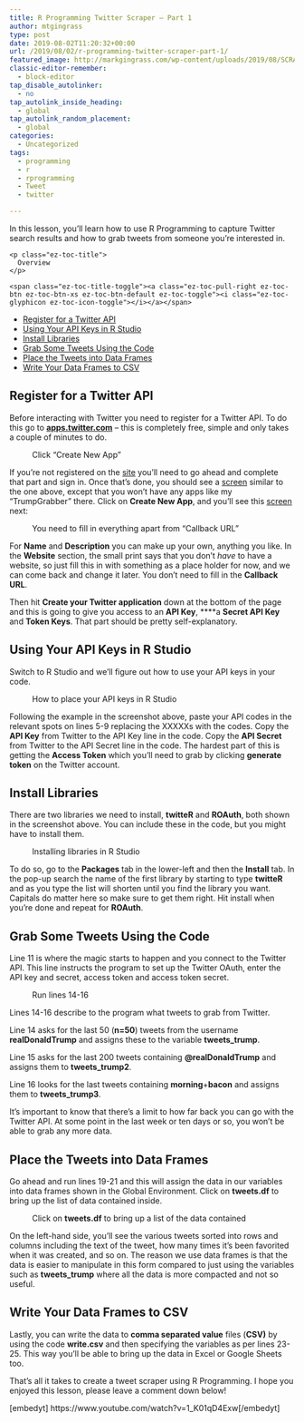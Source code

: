 ```yaml
---
title: R Programming Twitter Scraper – Part 1
author: mtgingrass
type: post
date: 2019-08-02T11:20:32+00:00
url: /2019/08/02/r-programming-twitter-scraper-part-1/
featured_image: http://markgingrass.com/wp-content/uploads/2019/08/SCRAPE-TWITTER-WITH-R-2560-featured.jpg
classic-editor-remember:
  - block-editor
tap_disable_autolinker:
  - no
tap_autolink_inside_heading:
  - global
tap_autolink_random_placement:
  - global
categories:
  - Uncategorized
tags:
  - programming
  - r
  - rprogramming
  - Tweet
  - twitter

---
```

In this lesson, you&#8217;ll learn how to use R Programming to capture Twitter search results and how to grab tweets from someone you&#8217;re interested in.

<div id="ez-toc-container" class="ez-toc-v2_0_11 counter-hierarchy counter-decimal ez-toc-grey">
  <div class="ez-toc-title-container">
    <p class="ez-toc-title">
      Overview
    </p>
    
    <span class="ez-toc-title-toggle"><a class="ez-toc-pull-right ez-toc-btn ez-toc-btn-xs ez-toc-btn-default ez-toc-toggle"><i class="ez-toc-glyphicon ez-toc-icon-toggle"></i></a></span>
  </div><nav>
  
  <ul class="ez-toc-list ez-toc-list-level-1">
    <li class="ez-toc-page-1 ez-toc-heading-level-2">
      <a class="ez-toc-link ez-toc-heading-1" href="http://markgingrass.com/2019/08/02/r-programming-twitter-scraper-part-1/#Register_for_a_Twitter_API" title="Register for a Twitter API">Register for a Twitter API</a>
    </li>
    <li class="ez-toc-page-1 ez-toc-heading-level-2">
      <a class="ez-toc-link ez-toc-heading-2" href="http://markgingrass.com/2019/08/02/r-programming-twitter-scraper-part-1/#Using_Your_API_Keys_in_R_Studio" title="Using Your API Keys in R Studio">Using Your API Keys in R Studio</a>
    </li>
    <li class="ez-toc-page-1 ez-toc-heading-level-2">
      <a class="ez-toc-link ez-toc-heading-3" href="http://markgingrass.com/2019/08/02/r-programming-twitter-scraper-part-1/#Install_Libraries" title="Install Libraries ">Install Libraries </a>
    </li>
    <li class="ez-toc-page-1 ez-toc-heading-level-2">
      <a class="ez-toc-link ez-toc-heading-4" href="http://markgingrass.com/2019/08/02/r-programming-twitter-scraper-part-1/#Grab_Some_Tweets_Using_the_Code" title="Grab Some Tweets Using the Code">Grab Some Tweets Using the Code</a>
    </li>
    <li class="ez-toc-page-1 ez-toc-heading-level-2">
      <a class="ez-toc-link ez-toc-heading-5" href="http://markgingrass.com/2019/08/02/r-programming-twitter-scraper-part-1/#Place_the_Tweets_into_Data_Frames" title="Place the Tweets into Data Frames">Place the Tweets into Data Frames</a>
    </li>
    <li class="ez-toc-page-1 ez-toc-heading-level-2">
      <a class="ez-toc-link ez-toc-heading-6" href="http://markgingrass.com/2019/08/02/r-programming-twitter-scraper-part-1/#Write_Your_Data_Frames_to_CSV" title="Write Your Data Frames to CSV">Write Your Data Frames to CSV</a>
    </li>
  </ul></nav>
</div>

## <span class="ez-toc-section" id="Register_for_a_Twitter_API"></span>Register for a Twitter API<span class="ez-toc-section-end"></span>

Before interacting with Twitter you need to register for a Twitter API. To do this go to **<a rel="noreferrer noopener" aria-label="apps.twitter.com (opens in a new tab)" href="https://apps.twitter.com" target="_blank">apps.twitter.com</a>** &#8211; this is completely free, simple and only takes a couple of minutes to do.

<div class="wp-block-image">
  <figure class="aligncenter"><img src="http://markgingrass.com/wp-content/uploads/2019/08/AwesomeScreenshot-www-youtube-watch-2019-08-01_2_37-1024x711.png" alt="" class="wp-image-847" srcset="https://markgingrass.com/wp-content/uploads/2019/08/AwesomeScreenshot-www-youtube-watch-2019-08-01_2_37-1024x711.png 1024w, https://markgingrass.com/wp-content/uploads/2019/08/AwesomeScreenshot-www-youtube-watch-2019-08-01_2_37-300x208.png 300w, https://markgingrass.com/wp-content/uploads/2019/08/AwesomeScreenshot-www-youtube-watch-2019-08-01_2_37-768x533.png 768w, https://markgingrass.com/wp-content/uploads/2019/08/AwesomeScreenshot-www-youtube-watch-2019-08-01_2_37.png 1122w" sizes="(max-width: 1024px) 100vw, 1024px" /><figcaption>Click &#8220;Create New App&#8221;</figcaption></figure>
</div>

If you&#8217;re not registered on the <a class="thirstylink" target="_blank" title="SiteUnderground Link" href="http://markgingrass.com/recommends/siteunderground-link/" data-shortcode="true">site</a> you&#8217;ll need to go ahead and complete that part and sign in. Once that&#8217;s done, you should see a <a class="thirstylink" target="_blank" title="Screen" href="https://amzn.to/2LMDuep" data-linkid="814" data-shortcode="true">screen</a> similar to the one above, except that you won&#8217;t have any apps like my &#8220;TrumpGrabber&#8221; there. Click on **Create New App**, and you&#8217;ll see this <a class="thirstylink" target="_blank" title="Screen" href="https://amzn.to/2LMDuep" data-linkid="814" data-shortcode="true">screen</a> next:<figure class="wp-block-image">

<img src="http://markgingrass.com/wp-content/uploads/2019/08/AwesomeScreenshot-www-youtube-watch-2019-08-01_2_44-1024x516.png" alt="" class="wp-image-848" srcset="https://markgingrass.com/wp-content/uploads/2019/08/AwesomeScreenshot-www-youtube-watch-2019-08-01_2_44-1024x516.png 1024w, https://markgingrass.com/wp-content/uploads/2019/08/AwesomeScreenshot-www-youtube-watch-2019-08-01_2_44-300x151.png 300w, https://markgingrass.com/wp-content/uploads/2019/08/AwesomeScreenshot-www-youtube-watch-2019-08-01_2_44-768x387.png 768w, https://markgingrass.com/wp-content/uploads/2019/08/AwesomeScreenshot-www-youtube-watch-2019-08-01_2_44.png 1725w" sizes="(max-width: 1024px) 100vw, 1024px" /><figcaption>You need to fill in everything apart from &#8220;Callback URL&#8221;</figcaption></figure> 

For **Name** and **Description** you can make up your own, anything you like. In the **Website** section, the small print says that you don&#8217;t _have_ to have a website, so just fill this in with something as a place holder for now, and we can come back and change it later. You don&#8217;t need to fill in the **Callback URL**.

Then hit **Create your Twitter application** down at the bottom of the page and this is going to give you access to an **API Key**, ****a **Secret API Key** and **Token Keys**. That part should be pretty self-explanatory.

## <span class="ez-toc-section" id="Using_Your_API_Keys_in_R_Studio"></span>Using Your API Keys in R Studio<span class="ez-toc-section-end"></span>

Switch to R Studio and we&#8217;ll figure out how to use your API keys in your code. <figure class="wp-block-image">

<img src="http://markgingrass.com/wp-content/uploads/2019/08/AwesomeScreenshot-www-youtube-watch-2019-08-02_3_08-1024x603.png" alt="" class="wp-image-851" srcset="https://markgingrass.com/wp-content/uploads/2019/08/AwesomeScreenshot-www-youtube-watch-2019-08-02_3_08-1024x603.png 1024w, https://markgingrass.com/wp-content/uploads/2019/08/AwesomeScreenshot-www-youtube-watch-2019-08-02_3_08-300x177.png 300w, https://markgingrass.com/wp-content/uploads/2019/08/AwesomeScreenshot-www-youtube-watch-2019-08-02_3_08-768x452.png 768w, https://markgingrass.com/wp-content/uploads/2019/08/AwesomeScreenshot-www-youtube-watch-2019-08-02_3_08.png 1725w" sizes="(max-width: 1024px) 100vw, 1024px" /><figcaption>How to place your API keys in R Studio</figcaption></figure> 

Following the example in the screenshot above, paste your API codes in the relevant spots on lines 5-9 replacing the XXXXXs with the codes. Copy the **API Key** from Twitter to the API Key line in the code. Copy the **API Secret** from Twitter to the API Secret line in the code. The hardest part of this is getting the **Access Token** which you&#8217;ll need to grab by clicking **generate** **token** on the Twitter account.

## <span class="ez-toc-section" id="Install_Libraries"></span>Install Libraries <span class="ez-toc-section-end"></span>

There are two libraries we need to install, **twitteR** and **ROAuth**, both shown in the screenshot above. You can include these in the code, but you might have to install them. <figure class="wp-block-image">

<img src="http://markgingrass.com/wp-content/uploads/2019/08/AwesomeScreenshot-www-youtube-watch-2019-08-02_3_19-1024x603.png" alt="" class="wp-image-852" srcset="https://markgingrass.com/wp-content/uploads/2019/08/AwesomeScreenshot-www-youtube-watch-2019-08-02_3_19-1024x603.png 1024w, https://markgingrass.com/wp-content/uploads/2019/08/AwesomeScreenshot-www-youtube-watch-2019-08-02_3_19-300x177.png 300w, https://markgingrass.com/wp-content/uploads/2019/08/AwesomeScreenshot-www-youtube-watch-2019-08-02_3_19-768x452.png 768w, https://markgingrass.com/wp-content/uploads/2019/08/AwesomeScreenshot-www-youtube-watch-2019-08-02_3_19.png 1726w" sizes="(max-width: 1024px) 100vw, 1024px" /><figcaption>Installing libraries in R Studio</figcaption></figure> 

To do so, go to the **Packages** tab in the lower-left and then the **Install** tab. In the pop-up search the name of the first library by starting to type **twitteR** and as you type the list will shorten until you find the library you want. Capitals do matter here so make sure to get them right. Hit install when you&#8217;re done and repeat for **ROAuth**.

## <span class="ez-toc-section" id="Grab_Some_Tweets_Using_the_Code"></span>Grab Some Tweets Using the Code<span class="ez-toc-section-end"></span>

Line 11 is where the magic starts to happen and you connect to the Twitter API. This line instructs the program to set up the Twitter OAuth, enter the API key and secret, access token and access token secret. <figure class="wp-block-image">

<img src="http://markgingrass.com/wp-content/uploads/2019/08/AwesomeScreenshot-www-youtube-watch-2019-08-02_3_32-1024x602.png" alt="" class="wp-image-854" srcset="https://markgingrass.com/wp-content/uploads/2019/08/AwesomeScreenshot-www-youtube-watch-2019-08-02_3_32-1024x602.png 1024w, https://markgingrass.com/wp-content/uploads/2019/08/AwesomeScreenshot-www-youtube-watch-2019-08-02_3_32-300x176.png 300w, https://markgingrass.com/wp-content/uploads/2019/08/AwesomeScreenshot-www-youtube-watch-2019-08-02_3_32-768x451.png 768w, https://markgingrass.com/wp-content/uploads/2019/08/AwesomeScreenshot-www-youtube-watch-2019-08-02_3_32.png 1727w" sizes="(max-width: 1024px) 100vw, 1024px" /><figcaption>Run lines 14-16</figcaption></figure> 

Lines 14-16 describe to the program what tweets to grab from Twitter. 

Line 14 asks for the last 50 (**n=50**) tweets from the username **realDonaldTrump** and assigns these to the variable **tweets_trump**. 

Line 15 asks for the last 200 tweets containing **@realDonaldTrump** and assigns them to **tweets_trump2**.

Line 16 looks for the last tweets containing **morning**+**bacon** and assigns them to **tweets_trump3**.

It&#8217;s important to know that there&#8217;s a limit to how far back you can go with the Twitter API. At some point in the last week or ten days or so, you won&#8217;t be able to grab any more data.

## <span class="ez-toc-section" id="Place_the_Tweets_into_Data_Frames"></span>Place the Tweets into Data Frames<span class="ez-toc-section-end"></span>

Go ahead and run lines 19-21 and this will assign the data in our variables into data frames shown in the Global Environment. Click on **tweets.df** to bring up the list of data contained inside.<figure class="wp-block-image">

<img src="http://markgingrass.com/wp-content/uploads/2019/08/AwesomeScreenshot-www-youtube-watch-2019-08-02_3_44-1024x604.png" alt="" class="wp-image-855" srcset="https://markgingrass.com/wp-content/uploads/2019/08/AwesomeScreenshot-www-youtube-watch-2019-08-02_3_44-1024x604.png 1024w, https://markgingrass.com/wp-content/uploads/2019/08/AwesomeScreenshot-www-youtube-watch-2019-08-02_3_44-300x177.png 300w, https://markgingrass.com/wp-content/uploads/2019/08/AwesomeScreenshot-www-youtube-watch-2019-08-02_3_44-768x453.png 768w, https://markgingrass.com/wp-content/uploads/2019/08/AwesomeScreenshot-www-youtube-watch-2019-08-02_3_44.png 1724w" sizes="(max-width: 1024px) 100vw, 1024px" /><figcaption>Click on **tweets.df** to bring up a list of the data contained</figcaption></figure> 

On the left-hand side, you&#8217;ll see the various tweets sorted into rows and columns including the text of the tweet, how many times it&#8217;s been favorited when it was created, and so on. The reason we use data frames is that the data is easier to manipulate in this form compared to just using the variables such as **tweets_trump** where all the data is more compacted and not so useful.

## <span class="ez-toc-section" id="Write_Your_Data_Frames_to_CSV"></span>Write Your Data Frames to CSV<span class="ez-toc-section-end"></span>

Lastly, you can write the data to **comma separated value** files (**CSV)** by using the code **write.csv** and then specifying the variables as per lines 23-25. This way you&#8217;ll be able to bring up the data in Excel or Google Sheets too.

That&#8217;s all it takes to create a tweet scraper using R Programming. I hope you enjoyed this lesson, please leave a comment down below!

[embedyt] https://www.youtube.com/watch?v=1_K01qD4Exw[/embedyt]